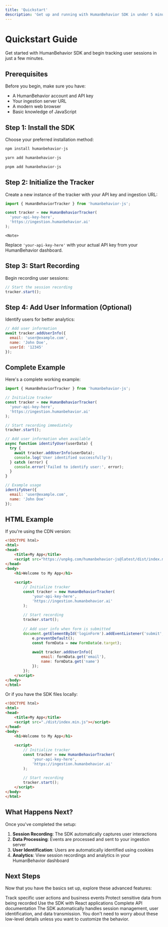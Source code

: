 ```yaml
---
title: 'Quickstart'
description: 'Get up and running with HumanBehavior SDK in under 5 minutes'
---
```


# Quickstart Guide

Get started with HumanBehavior SDK and begin tracking user sessions in just a few minutes.

## Prerequisites

Before you begin, make sure you have:

- A HumanBehavior account and API key
- Your ingestion server URL
- A modern web browser
- Basic knowledge of JavaScript

## Step 1: Install the SDK

Choose your preferred installation method:

<CodeGroup>

```bash npm
npm install humanbehavior-js
```

```bash yarn
yarn add humanbehavior-js
```

```bash pnpm
pnpm add humanbehavior-js
```

</CodeGroup>

## Step 2: Initialize the Tracker

Create a new instance of the tracker with your API key and ingestion URL:

```javascript
import { HumanBehaviorTracker } from 'humanbehavior-js';

const tracker = new HumanBehaviorTracker(
  'your-api-key-here',
  'https://ingestion.humanbehavior.ai'
);
```

    <Note>
  Replace `'your-api-key-here'` with your actual API key from your HumanBehavior dashboard.
    </Note>

## Step 3: Start Recording

Begin recording user sessions:

```javascript
// Start the session recording
tracker.start();
```

## Step 4: Add User Information (Optional)

Identify users for better analytics:

```javascript
// Add user information
await tracker.addUserInfo({
  email: 'user@example.com',
  name: 'John Doe',
  userId: '12345'
});
```

## Complete Example

Here's a complete working example:

```javascript
import { HumanBehaviorTracker } from 'humanbehavior-js';

// Initialize tracker
const tracker = new HumanBehaviorTracker(
  'your-api-key-here',
  'https://ingestion.humanbehavior.ai'
);

// Start recording immediately
tracker.start();

// Add user information when available
async function identifyUser(userData) {
  try {
    await tracker.addUserInfo(userData);
    console.log('User identified successfully');
  } catch (error) {
    console.error('Failed to identify user:', error);
  }
}

// Example usage
identifyUser({
  email: 'user@example.com',
  name: 'John Doe'
});
```

## HTML Example

If you're using the CDN version:

```html
<!DOCTYPE html>
<html>
<head>
    <title>My App</title>
    <script src="https://unpkg.com/humanbehavior-js@latest/dist/index.min.js"></script>
</head>
<body>
    <h1>Welcome to My App</h1>
    
    <script>
        // Initialize tracker
        const tracker = new HumanBehaviorTracker(
            'your-api-key-here',
            'https://ingestion.humanbehavior.ai'
        );
        
        // Start recording
        tracker.start();
        
        // Add user info when form is submitted
        document.getElementById('loginForm').addEventListener('submit', async (e) => {
            e.preventDefault();
            const formData = new FormData(e.target);
            
            await tracker.addUserInfo({
                email: formData.get('email'),
                name: formData.get('name')
            });
        });
    </script>
</body>
</html>
```

Or if you have the SDK files locally:

```html
<!DOCTYPE html>
<html>
<head>
    <title>My App</title>
    <script src="./dist/index.min.js"></script>
</head>
<body>
    <h1>Welcome to My App</h1>
    
    <script>
        // Initialize tracker
        const tracker = new HumanBehaviorTracker(
            'your-api-key-here',
            'https://ingestion.humanbehavior.ai'
        );
        
        // Start recording
        tracker.start();
    </script>
</body>
</html>
```

## What Happens Next?

Once you've completed the setup:

1. **Session Recording**: The SDK automatically captures user interactions
2. **Data Processing**: Events are processed and sent to your ingestion server
3. **User Identification**: Users are automatically identified using cookies
4. **Analytics**: View session recordings and analytics in your HumanBehavior dashboard

## Next Steps

Now that you have the basics set up, explore these advanced features:

<CardGroup cols={2}>
  <Card
    title="Custom Events"
    icon="code"
    href="/essentials/custom-events"
  >
    Track specific user actions and business events
</Card>
<Card
    title="Data Redaction"
    icon="shield"
    href="/essentials/data-redaction"
>
    Protect sensitive data from being recorded
</Card>
<Card
    title="React Integration"
    icon="react"
    href="/essentials/react-integration"
>
    Use the SDK with React applications
</Card>
<Card
    title="API Reference"
    icon="book"
    href="/api-reference/tracker"
>
    Complete API documentation
</Card>
</CardGroup>

<Note>
  The SDK automatically handles session management, user identification, and data transmission. You don't need to worry about these low-level details unless you want to customize the behavior.
</Note>
